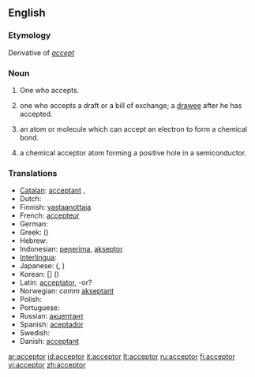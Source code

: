 ==English==

===Etymology===
Derivative of ''[[accept]]''

===Noun===
{{en-noun}}

# One who accepts.
# {{context|In law and commerce}} one who accepts a draft or a bill of exchange; a [[drawee]] after he has accepted.
# {{chemistry}} an atom or molecule which can accept an electron to form a chemical bond.
# {{physics}} a chemical acceptor atom forming a positive hole in a semiconductor.

===Translations===
{{rfc-level|Translations at L3+ (AutoFormat would have corrected level of Translations)}}
*[[Catalan]]: [[acceptant]] {{m}}, {{f}}
*Dutch: [[]] '' ''
*Finnish: [[vastaanottaja]]
*French: [[accepteur]] {{m}}
*German: [[]] '' ''
*Greek: [[]] ([[]])
*Hebrew: [[]] '' ''
*Indonesian: [[terima|penerima]], [[akseptor]]
*[[Interlingua]]: [[]]
*Japanese: [[]] ([[]], )
*Korean: [[]] [] ()
*Latin: [[acceptator]], -or?
*Norwegian: ''comm'' [[akseptant]] {{c}}
*Polish: [[]]
*Portuguese: [[]] '' ''
*Russian: [[акцептант]] {{m}}
*Spanish: [[aceptador]] {{m}}
*Swedish: [[]] '' ''
*Danish: [[acceptant]] '' ''

[[ar:acceptor]]
[[id:acceptor]]
[[it:acceptor]]
[[lt:acceptor]]
[[ru:acceptor]]
[[fi:acceptor]]
[[vi:acceptor]]
[[zh:acceptor]]